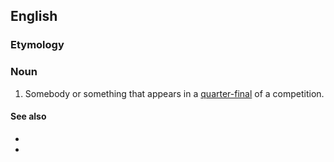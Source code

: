 {{also|quarterfinalist}}

==English==

===Etymology===
{{prefix|en|quarter|finalist}}

===Noun===
{{en-noun}}

# Somebody or something that appears in a [[quarter-final]] of a competition.

====See also====
* {{l|en|final}}
* {{l|en|semi-finalist}}
